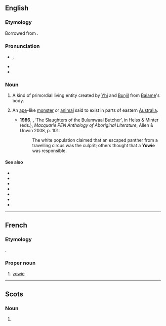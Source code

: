 ==English==
{{wikipedia}}

===Etymology===
Borrowed from {{bor|en|kld|yuwi|t=dream spirit}}.

===Pronunciation===
* {{enPR|you'wi}}, {{IPA|en|/ˈjaʊwi/}}
* {{audio|en|en-au-yowie.ogg|Audio (AU)}}
* {{rhymes|en|aʊi|s=2}}

===Noun===
{{en-noun}}

# {{lb|en|Australian Aboriginal mythology}} A kind of primordial living entity created by [[Yhi]] and [[Bunjil]] from [[Baiame]]'s body.
# {{lb|en|Australia|cryptozoology}} An [[ape]]-like [[monster]] or [[animal]] said to exist in parts of eastern [[Australia]]. {{defdate|from 20th c.}}
#*'''1986''', {{w|Bruce Pascoe}}, ‘The Slaughters of the Bulumwaal Butcher’, in Heiss & Minter (eds.), ''Macquarie PEN Anthology of Aboriginal Literature'', Allen & Unwin 2008, p. 101:
#*:The white population claimed that an escaped panther from a travelling circus was the culprit; others thought that a '''Yowie''' was responsible.

====See also====
* {{l|en|abominable snowman}}
* {{l|en|Bigfoot}}
* {{l|en|bunyip}}
* {{l|en|menk}}
* {{l|en|min min lights}}
* {{l|en|sasquatch}}
* {{l|en|yeti}}

----

==French==
{{wp|lang=fr}}

===Etymology===
{{bor+|fr|en|yowie}}.

===Proper noun===
{{fr-proper noun|f}}

# {{lb|fr|Australian Aboriginal mythology}} [[#English|yowie]]

----

==Scots==

===Noun===
{{sco-noun}}

# {{diminutive of|sco|yowe||ewe}}